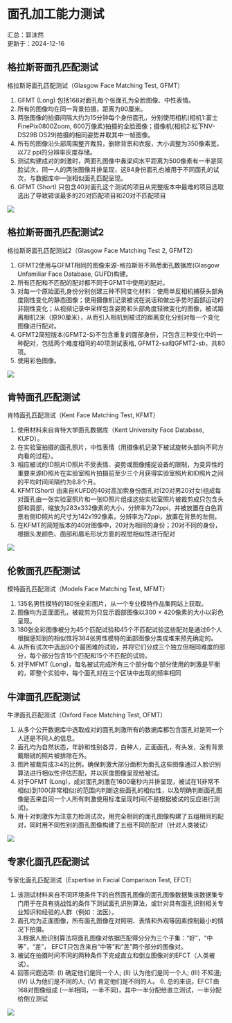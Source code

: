 # 面孔加工能力测试 {#facetest}

汇总：郭沫然  
更新于：2024-12-16

## 格拉斯哥面孔匹配测试

格拉斯哥面孔匹配测试（Glasgow Face Matching Test, GFMT） 

1. GFMT (Long) 包括168对面孔每个张面孔为全脸图像、中性表情。
2. 所有的图像均在同一背景拍摄，距离为90厘米。   
3. 两张图像的拍摄间隔大约为15分钟每个身份面孔，分别使用相机(相机1:富士FinePix0800Zoom, 600万像素)拍摄的全脸图像；摄像机(相机2:松下NV-DS29B DS29)拍摄的相同姿势并取其中一帧图像。   
4. 所有的图像沿头部周围整齐裁剪，删除背景和衣服，大小调整为350像素宽，以72 ppi的分辨率灰度存储。   
5. 测试构建成对的刺激时，两面孔图像中鼻梁间水平距离为500像素有一半是同脸试次，同一人的两张图像并排呈现，这84身份面孔也被用于不同面孔的试次，与数据库中一张相似面孔匹配呈现。   
6. GFMT (Short) 只包含40对面孔这个测试的项目从完整版本中最难的项目选取选出了导致错误最多的20对匹配项目和20对不匹配项目 

<img src="img/abilitytest/GFMT.png" style="zoom:100%;"/> 


## 格拉斯哥面孔匹配测试2
格拉斯哥面孔匹配测试2（Glasgow Face Matching Test 2, GFMT2）

1. GFMT2使用与GFMT相同的图像来源-格拉斯哥不熟悉面孔数据库(Glasgow Unfamiliar Face Database, GUFD)构建。   
2. 所有匹配和不匹配的配对都不同于GFMT中使用的配对。   
3. 对每一个原始面孔身份分别创建三种不同变化材料：使用单反相机捕获头部角度刚性变化的静态图像；使用摄像机记录被试在说话和做出手势时面部运动的非刚性变化；从视频记录中采样包含姿势和头部角度轻微变化的图像，被试距离相机2米（原90厘米），从而引入相机到被试的距离变化分别对每一个变化图像进行配对。   
4. GFMT2简短版本(GFMT2-S)不包含重复的面部身份，只包含三种变化中的一种配对，包括两个难度相同的40项测试表格, GFMT2-sa和GFMT2-sb，共80项。   
5. 使用彩色图像。

<img src="img/abilitytest/GFMT2.png" style="zoom:100%;"/> 


## 肯特面孔匹配测试
肯特面孔匹配测试（Kent Face Matching Test, KFMT）

1. 使用材料来自肯特大学面孔数据库（Kent University Face Database, KUFD）。   
2. 在实验室拍摄的面孔照片，中性表情（用摄像机记录下被试旋转头部向不同方向看的过程）。   
3. 相应被试的ID照片ID照片不受表情、姿势或图像捕捉设备的限制，为变异性的重要来源ID照片在实验室照片拍摄前至少三个月获得实验室照片和ID照片之间的平均时间间隔约为8.8个月。   
4. KFMT(Short) 由来自KUFD的40对高加索身份面孔对(20对男20对女)组成每对面孔由一张实验室照片和一张ID照片组成这些实验室照片被裁剪成只包含头部和肩部，缩放为283x332像素的大小，分辨率为72ppi，并被放置在白色背景右侧ID照片的尺寸为142x192像素，分辨率为72ppi，放置在背景的左侧。   
5. 在KFMT的简短版本的40对图像中，20对为相同的身份；20对不同的身份，根据头发颜色、面部和眉毛形状方面的视觉相似性进行配对

<img src="img/abilitytest/KFMT.png" style="zoom=100%;"/>

## 伦敦面孔匹配测试
模特面孔匹配测试（Models Face Matching Test, MFMT）

1. 135名男性模特的180张全彩图片，从一个专业模特作品集网站上获取。   
2. 图像均为正面面孔，被裁剪为只显示面部图像以300 × 420像素的大小以彩色呈现。   
3. 180张全彩图像被分为45个匹配试验和45个不匹配试验这些配对是通过6个人根据感知到的相似性将384张男性模特的面部图像分类成堆来预先确定的。   
4. 从所有试次中选出90个最困难的试验，并将它们分成三个独立但相同难度的部分，每个部分包含15个匹配和15个不匹配的试验。   
5. 对于MFMT (Long)，每名被试完成所有三个部分每个部分使用的刺激是平衡的，即整个实验中，每个面孔对在三个区块中出现的频率相同

## 牛津面孔匹配测试
牛津面孔匹配测试（Oxford Face Matching Test, OFMT）

1. 从多个公开数据库中选取成对的面孔刺激所有的数据库都包含面孔对是同一个人还是不同人的信息。   
2. 面孔均为自然状态，年龄和性别各异，白种人，正面面孔，有头发，没有背景戴眼镜的照片被排除在外。   
3. 图片被裁剪成3:4的比例，确保刺激大部分面积为面孔这些图像通过人脸识别算法进行相似性评估匹配，并以灰度图像呈现给被试。   
4. 对于OFMT (Long)，成对面孔刺激在1600毫秒内并排呈现，被试在1(非常不相似)到100(非常相似)的范围内判断这些面孔的相似性，以及明确判断面孔图像是否来自同一个人所有刺激使用标准呈现时间(不是根据被试的反应进行测试)。   
5. 用十对刺激作为注意力检测试次，用完全相同的面孔图像构建了五组相同的配对，同时用不同性别的面孔图像构建了五组不同的配对（针对人类被试）   

<img src="img/abilitytest/OFMT.png" style="zoom:100%;"/>


## 专家化面孔匹配测试
专家化面孔匹配测试（Expertise in Facial Comparison Test, EFCT） 

1. 该测试材料来自不同环境条件下的自然面孔图像的面孔图像数据集该数据集专门用于在具有挑战性的条件下测试面孔识别算法，或针对具有面孔识别相关专业知识和经验的人群（例如：法医）。   
2. 面孔均为正面图像，所有面孔图像在对照明、表情和外观等因素控制最小的情况下拍摄。   
3.根据人脸识别算法将面孔图像对依据匹配得分分为三个子集：“好”，“中等”，“差”， EFCT只包含来自“中等”和“差”两个部分的图像对。   
4. 被试在拍摄时间不同的两种条件下完成直立和倒立图像对的EFCT（人类被试）。   
5. 回答问题选项: (Ⅰ) 确定他们是同一个人; (Ⅱ) 认为他们是同一个人; (Ⅲ) 不知道; (Ⅳ) 认为他们是不同的人; (Ⅴ) 肯定他们是不同的人。   6. 总的来说，EFCT由168对图像组成 (一半相同，一半不同)，其中一半分配给直立测试，一半分配给倒立测试

<img src="img/abilitytest/EFCT.png" style="zoom=100%;"/>
